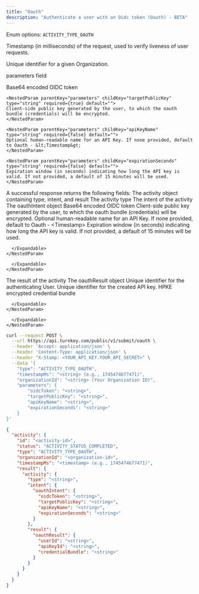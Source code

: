 ```yaml
---
title: "Oauth"
description: "Authenticate a user with an Oidc token (Oauth) - BETA"
---
```



<EndpointPath type="submit" path="oauth" />

<Authorizations />

<H3Bordered text="Body" />

<ParamField body="type" type="enum<string>" required={true}>

Enum options: `ACTIVITY_TYPE_OAUTH`
</ParamField>

<ParamField body="timestampMs" type="string" required={true}>

Timestamp (in milliseconds) of the request, used to verify liveness of user requests.
</ParamField>

<ParamField body="organizationId" type="string" required={true}>

Unique identifier for a given Organization.
</ParamField>

<ParamField body="parameters" type="object" required={true} path="parameters">
  <p>parameters field</p>
  <Expandable title="details">
    <NestedParam parentKey="parameters" childKey="oidcToken" type="string" required={true} default="">
    Base64 encoded OIDC token
    </NestedParam>
    
    <NestedParam parentKey="parameters" childKey="targetPublicKey" type="string" required={true} default="">
    Client-side public key generated by the user, to which the oauth bundle (credentials) will be encrypted.
    </NestedParam>
    
    <NestedParam parentKey="parameters" childKey="apiKeyName" type="string" required={false} default="">
    Optional human-readable name for an API Key. If none provided, default to Oauth - &lt;Timestamp&gt;
    </NestedParam>
    
    <NestedParam parentKey="parameters" childKey="expirationSeconds" type="string" required={false} default="">
    Expiration window (in seconds) indicating how long the API key is valid. If not provided, a default of 15 minutes will be used.
    </NestedParam>
  </Expandable>
</ParamField>

<H3Bordered text="Response" />
A successful response returns the following fields:

<ResponseField name="activity" type="object" required={true}>
  The activity object containing type, intent, and result
  <Expandable title="activity details">
    <NestedParam parentKey="activity" childKey="type" type="string" required={true}>
The activity type
</NestedParam>
<NestedParam parentKey="activity" childKey="intent" type="object" required={true}>
      The intent of the activity
      <Expandable title="intent details">
        <NestedParam parentKey="activity.intent" childKey="oauthIntent" type="object" required={true}>
      The oauthIntent object
      <Expandable title="oauthIntent details">
        <NestedParam parentKey="activity.intent.oauthIntent" childKey="oidcToken" type="string" required={true}>
Base64 encoded OIDC token
</NestedParam>
<NestedParam parentKey="activity.intent.oauthIntent" childKey="targetPublicKey" type="string" required={true}>
Client-side public key generated by the user, to which the oauth bundle (credentials) will be encrypted.
</NestedParam>
<NestedParam parentKey="activity.intent.oauthIntent" childKey="apiKeyName" type="string" required={false}>
Optional human-readable name for an API Key. If none provided, default to Oauth - &lt;Timestamp&gt;
</NestedParam>
<NestedParam parentKey="activity.intent.oauthIntent" childKey="expirationSeconds" type="string" required={false}>
Expiration window (in seconds) indicating how long the API key is valid. If not provided, a default of 15 minutes will be used.
</NestedParam>

      </Expandable>
    </NestedParam>

      </Expandable>
    </NestedParam>
<NestedParam parentKey="activity" childKey="result" type="object" required={true}>
      The result of the activity
      <Expandable title="result details">
        <NestedParam parentKey="activity.result" childKey="oauthResult" type="object" required={true}>
      The oauthResult object
      <Expandable title="oauthResult details">
        <NestedParam parentKey="activity.result.oauthResult" childKey="userId" type="string" required={true}>
Unique identifier for the authenticating User.
</NestedParam>
<NestedParam parentKey="activity.result.oauthResult" childKey="apiKeyId" type="string" required={true}>
Unique identifier for the created API key.
</NestedParam>
<NestedParam parentKey="activity.result.oauthResult" childKey="credentialBundle" type="string" required={true}>
HPKE encrypted credential bundle
</NestedParam>

      </Expandable>
    </NestedParam>

      </Expandable>
    </NestedParam>

  </Expandable>
</ResponseField>

<RequestExample>

```bash cURL
curl --request POST \
  --url https://api.turnkey.com/public/v1/submit/oauth \
  --header 'Accept: application/json' \
  --header 'Content-Type: application/json' \
  --header "X-Stamp: <YOUR_API_KEY.YOUR_API_SECRET>" \
  --data '{
    "type": "ACTIVITY_TYPE_OAUTH",
    "timestampMs": "<string> (e.g., 1745474677471)",
    "organizationId": "<string> (Your Organization ID)",
    "parameters": {
        "oidcToken": "<string>",
        "targetPublicKey": "<string>",
        "apiKeyName": "<string>",
        "expirationSeconds": "<string>"
    }
}'
```

</RequestExample>

<ResponseExample>

```json 200
{
  "activity": {
    "id": "<activity-id>",
    "status": "ACTIVITY_STATUS_COMPLETED",
    "type": "ACTIVITY_TYPE_OAUTH",
    "organizationId": "<organization-id>",
    "timestampMs": "<timestamp> (e.g., 1745474677471)",
    "result": {
      "activity": {
        "type": "<string>",
        "intent": {
          "oauthIntent": {
            "oidcToken": "<string>",
            "targetPublicKey": "<string>",
            "apiKeyName": "<string>",
            "expirationSeconds": "<string>"
          }
        },
        "result": {
          "oauthResult": {
            "userId": "<string>",
            "apiKeyId": "<string>",
            "credentialBundle": "<string>"
          }
        }
      }
    }
  }
}
```

</ResponseExample>
